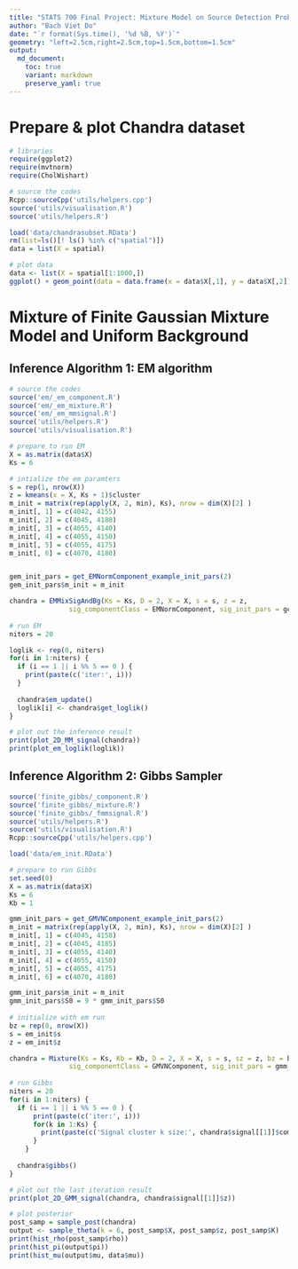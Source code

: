 ```yaml
---
title: "STATS 700 Final Project: Mixture Model on Source Detection Problem"
author: "Bach Viet Do"
date: "`r format(Sys.time(), '%d %B, %Y')`"
geometry: "left=2.5cm,right=2.5cm,top=1.5cm,bottom=1.5cm"
output:
  md_document:
    toc: true
    variant: markdown
    preserve_yaml: true
---
```


# Prepare & plot Chandra dataset

```r
# libraries
require(ggplot2)
require(mvtnorm)
require(CholWishart)
```

```r
# source the codes
Rcpp::sourceCpp('utils/helpers.cpp')
source('utils/visualisation.R')
source('utils/helpers.R')

load('data/chandrasubset.RData')
rm(list=ls()[! ls() %in% c("spatial")])
data = list(X = spatial)
```

```r
# plot data
data <- list(X = spatial[1:1000,])
ggplot() + geom_point(data = data.frame(x = data$X[,1], y = data$X[,2]), aes(x, y)) 
```

# Mixture of Finite Gaussian Mixture Model and Uniform Background

## Inference Algorithm 1: EM algorithm


```r
# source the codes
source('em/_em_component.R')
source('em/_em_mixture.R')
source('em/_em_mmsignal.R')
source('utils/helpers.R')
source('utils/visualisation.R')
```

```r
# prepare to run EM
X = as.matrix(data$X)
Ks = 6

# intialize the em paramters
s = rep(1, nrow(X))
z = kmeans(x = X, Ks + 1)$cluster
m_init = matrix(rep(apply(X, 2, min), Ks), nrow = dim(X)[2] )
m_init[, 1] = c(4042, 4155)
m_init[, 2] = c(4045, 4180)
m_init[, 3] = c(4055, 4140)
m_init[, 4] = c(4055, 4150)
m_init[, 5] = c(4055, 4175)
m_init[, 6] = c(4070, 4180)


gem_init_pars = get_EMNormComponent_example_init_pars(2)
gem_init_pars$m_init = m_init

chandra = EMMixSigAndBg(Ks = Ks, D = 2, X = X, s = s, z = z,
               sig_componentClass = EMNormComponent, sig_init_pars = gem_init_pars)
  
# run EM
niters = 20

loglik <- rep(0, niters)
for(i in 1:niters) {
  if (i == 1 || i %% 5 == 0 ) {
    print(paste(c('iter:', i)))
  }
    
  chandra$em_update()
  loglik[i] <- chandra$get_loglik()
}
```

```r
# plot out the inference result
print(plot_2D_MM_signal(chandra))
print(plot_em_loglik(loglik))
```


## Inference Algorithm 2: Gibbs Sampler

```r
source('finite_gibbs/_component.R')
source('finite_gibbs/_mixture.R')
source('finite_gibbs/_fmmsignal.R')
source('utils/helpers.R')
source('utils/visualisation.R')
Rcpp::sourceCpp('utils/helpers.cpp')
```

```r
load('data/em_init.RData')

# prepare to run Gibbs
set.seed(0)
X = as.matrix(data$X)
Ks = 6
Kb = 1

gmm_init_pars = get_GMVNComponent_example_init_pars(2)
m_init = matrix(rep(apply(X, 2, min), Ks), nrow = dim(X)[2] )
m_init[, 1] = c(4045, 4158)
m_init[, 2] = c(4045, 4185)
m_init[, 3] = c(4055, 4140)
m_init[, 4] = c(4055, 4150)
m_init[, 5] = c(4055, 4175)
m_init[, 6] = c(4070, 4180)

gmm_init_pars$m_init = m_init
gmm_init_pars$S0 = 9 * gmm_init_pars$S0
  
# initialize with em run
bz = rep(0, nrow(X))
s = em_init$s
z = em_init$z

chandra = Mixture(Ks = Ks, Kb = Kb, D = 2, X = X, s = s, sz = z, bz = bz,
               sig_componentClass = GMVNComponent, sig_init_pars = gmm_init_pars)
  
# run Gibbs
niters = 20
for(i in 1:niters) {
  if (i == 1 || i %% 5 == 0 ) {
      print(paste(c('iter:', i)))
      for(k in 1:Ks) {
        print(paste(c('Signal cluster k size:', chandra$signal[[1]]$components[[k]]$N)))
      }
    }
    
  chandra$gibbs()
}
```

```r
# plot out the last iteration result
print(plot_2D_GMM_signal(chandra, chandra$signal[[1]]$z))
```

```r
# plot posterior
post_samp = sample_post(chandra)
output <- sample_theta(k = 6, post_samp$X, post_samp$z, post_samp$K)
print(hist_rho(post_samp$rho))
print(hist_pi(output$pi))
print(hist_mu(output$mu, data$mu))
```
